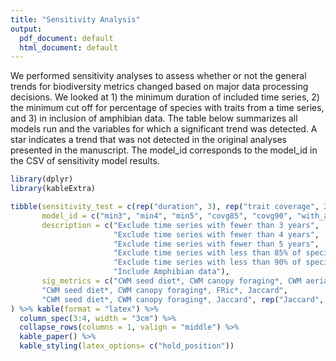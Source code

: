 ```yaml
---
title: "Sensitivity Analysis"
output:
  pdf_document: default
  html_document: default
---
```


We performed sensitivity analyses to assess whether or not the general trends for biodiversity metrics changed based on major data processing decisions. We looked at 1) the minimum duration of included time series, 2) the minimum cut off for percentage of species with traits from a time series, and 3) in inclusion of amphibian data. The table below summarizes all models run and the variables for which a significant trend was detected. A star indicates a trend that was not detected in the original analyses presented in the manuscript. The model_id corresponds to the model_id in the CSV of sensitivity model results.

```r
library(dplyr)
library(kableExtra)

tibble(sensitivity_test = c(rep("duration", 3), rep("trait coverage", 2), "amphibians"), 
       model_id = c("min3", "min4", "min5", "covg85", "covg90", "with_amph"),
       description = c("Exclude time series with fewer than 3 years",
                       "Exclude time series with fewer than 4 years",
                       "Exclude time series with fewer than 5 years",
                       "Exclude time series with less than 85% of species with trait data",
                       "Exclude time series with less than 90% of species with trait data",
                       "Include Amphibian data"),
       sig_metrics = c("CWM seed diet*, CWM canopy foraging*, CWM aerial foraging, Jaccard", 
       "CWM seed diet*, CWM canopy foraging*, FRic*, Jaccard", 
       "CWM seed diet*, CWM canopy foraging*, Jaccard", rep("Jaccard", 3))
) %>% kable(format = "latex") %>%
  column_spec(3:4, width = "3cm") %>%
  collapse_rows(columns = 1, valign = "middle") %>%
  kable_paper() %>%
  kable_styling(latex_options= c("hold_position"))
```

